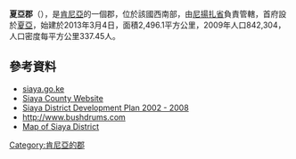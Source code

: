 '''夏亞郡'''（{{lang-sw|Wilaya ya Siaya}}），是[[肯尼亞|肯尼亞]]的一個郡，位於該國西南部，由[[尼揚扎省|尼揚扎省]]負責管轄，首府設於[[夏亞_(夏亞郡)|夏亞]]，始建於2013年3月4日，面積2,496.1平方公里，2009年人口842,304，人口密度每平方公里337.45人。

==參考資料==
*[http://www.siaya.go.ke/ siaya.go.ke] {{Wayback|url=http://www.siaya.go.ke/ |date=20150821093128 }}
*[https://web.archive.org/web/20140106055834/http://siayacounty.com/ Siaya County Website]
*[https://web.archive.org/web/20080228121023/http://www.hungryforlife.org/site_files/0cb82d952c2562c4f2073b88770e50b2.pdf Siaya District Development Plan 2002 - 2008]
*[http://www.bushdrums.com/news/index.php?shownews=116 http://www.bushdrums.com] {{Wayback|url=http://www.bushdrums.com/news/index.php?shownews=116 |date=20090201132209 }}
*[https://web.archive.org/web/20070927182857/http://www2.reliefweb.int/rw/fullMaps_Af.nsf/luFullMap/2E3E3C699025AD5285256D2C006D8DA7/$File/ocha_kenSiaya200503.pdf?OpenElement Map of Siaya District]

{{coord|0|05|S|34|15|E|region:KE_type:adm2nd|display=title}}

{{Kenya-geo-stub}}
[[Category:肯尼亞的郡|Category:肯尼亞的郡]]